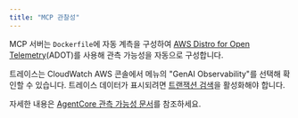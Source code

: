 ```yaml
---
title: "MCP 관찰성"
---
```




MCP 서버는 `Dockerfile`에 자동 계측을 구성하여 [AWS Distro for Open Telemetry](https://aws.amazon.com/otel/)(ADOT)를 사용해 관측 가능성을 자동으로 구성합니다.

트레이스는 CloudWatch AWS 콘솔에서 메뉴의 "GenAI Observability"를 선택해 확인할 수 있습니다. 트레이스 데이터가 표시되려면 [트랜잭션 검색](https://docs.aws.amazon.com/AmazonCloudWatch/latest/monitoring/CloudWatch-Transaction-Search.html)을 활성화해야 합니다.

자세한 내용은 [AgentCore 관측 가능성 문서](https://docs.aws.amazon.com/bedrock-agentcore/latest/devguide/observability-configure.html)를 참조하세요.